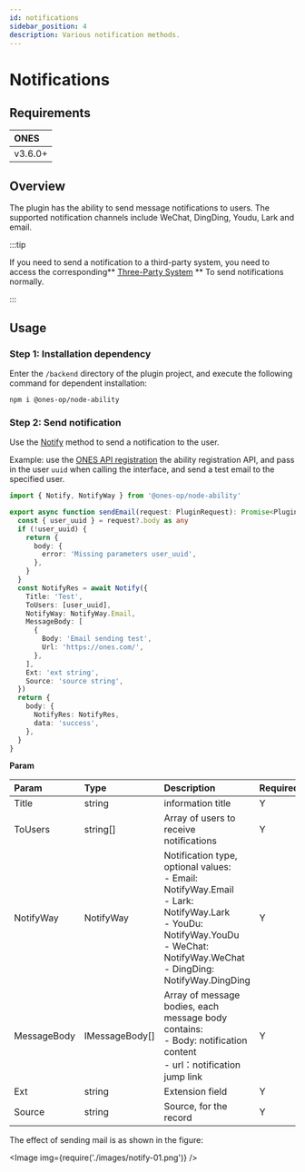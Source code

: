 ```yaml
---
id: notifications
sidebar_position: 4
description: Various notification methods.
---
```



# Notifications

## Requirements

| **ONES** |
| :------- |
| v3.6.0+  |

## Overview

The plugin has the ability to send message notifications to users. The supported notification channels include WeChat, DingDing, Youdu, Lark and email.

:::tip

If you need to send a notification to a third-party system, you need to access the corresponding** [Three-Party System](../business/account/synchronize-with-third-party-system/synchronize-with-third-party-system.mdx) ** To send notifications normally.

:::

## Usage

### Step 1: Installation dependency

Enter the `/backend` directory of the plugin project, and execute the following command for dependent installation:

```shell
npm i @ones-op/node-ability
```

### Step 2: Send notification

Use the [Notify](../../reference/packages/node-ability/node-ability.mdx#Notify) method to send a notification to the user.

Example: use the [ONES API registration](../business/ONES-API/ONES-API-registration) the ability registration API, and pass in the user `uuid` when calling the interface, and send a test email to the specified user.

```typescript
import { Notify, NotifyWay } from '@ones-op/node-ability'

export async function sendEmail(request: PluginRequest): Promise<PluginResponse> {
  const { user_uuid } = request?.body as any
  if (!user_uuid) {
    return {
      body: {
        error: 'Missing parameters user_uuid',
      },
    }
  }
  const NotifyRes = await Notify({
    Title: 'Test',
    ToUsers: [user_uuid],
    NotifyWay: NotifyWay.Email,
    MessageBody: [
      {
        Body: 'Email sending test',
        Url: 'https://ones.com/',
      },
    ],
    Ext: 'ext string',
    Source: 'source string',
  })
  return {
    body: {
      NotifyRes: NotifyRes,
      data: 'success',
    },
  }
}
```

**Param**

| **Param**   | **Type**       | **Description**                                                                                                                                                                                 | **Required** | **Default** |
| :---------- | :------------- | :---------------------------------------------------------------------------------------------------------------------------------------------------------------------------------------------- | :----------- | :---------- |
| Title       | string         | information title                                                                                                                                                                               | Y            | -           |
| ToUsers     | string[]       | Array of users to receive notifications                                                                                                                                                         | Y            | -           |
| NotifyWay   | NotifyWay      | Notification type, optional values:<br />- Email: NotifyWay.Email<br />- Lark: NotifyWay.Lark<br />- YouDu: NotifyWay.YouDu<br />- WeChat: NotifyWay.WeChat<br />- DingDing: NotifyWay.DingDing | Y            | -           |
| MessageBody | IMessageBody[] | Array of message bodies, each message body contains:<br />- Body: notification content<br />- url：notification jump link                                                                       | Y            | -           |
| Ext         | string         | Extension field                                                                                                                                                                                 | Y            | -           |
| Source      | string         | Source, for the record                                                                                                                                                                          | Y            | -           |

The effect of sending mail is as shown in the figure:

<Image img={require('./images/notify-01.png')} />
